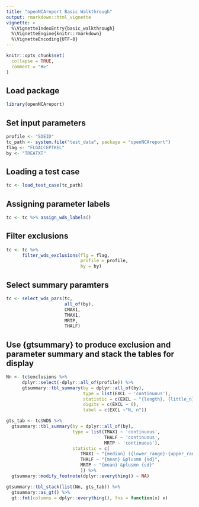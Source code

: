 ```yaml
---
title: "openNCAreport Basic Walkthrough"
output: rmarkdown::html_vignette
vignette: >
  %\VignetteIndexEntry{basic_walkthrough}
  %\VignetteEngine{knitr::rmarkdown}
  %\VignetteEncoding{UTF-8}
---
```


```r
knitr::opts_chunk$set(
  collapse = TRUE,
  comment = "#>"
)
```

## Load package

```r
library(openNCAreport)
```

## Set input parameters

```r
profile <- "SDEID"
tc_path <- system.file("test_data", package = "openNCAreport")
flag <- "FLGACCEPTKEL"
by <- "TREATXT"
```

## Loading a test case

```r
tc <- load_test_case(tc_path)
```

## Assigning parameter labels

```r
tc <- tc %>% assign_wds_labels()
```

## Filter exclusions

```r
tc <- tc %>%
      filter_wds_exclusions(flg = flag,
                            profile = profile,
                            by = by)
```

## Select summary paramters

```r
tc <- select_wds_pars(tc,
                      all_of(by),
                      CMAX1,
                      TMAX1,
                      MRTP,
                      THALF)
```

## Use {gtsummary} to produce exclusion and parameter summary and stack the tables for display

```r

Nn <- tc$exclusions %>%
      dplyr::select(-dplyr::all_of(profile)) %>%
      gtsummary::tbl_summary(by = dplyr::all_of(by),
                             type = list(EXCL ~ 'continuous'),
                             statistic = c(EXCL ~ "{length}, {little_n}"),
                             digits = c(EXCL ~ 0),
                             label = c(EXCL ~"N, n"))

gts_tab <- tc$WDS %>%
  gtsummary::tbl_summary(by = dplyr::all_of(by),
                         type = list(TMAX1 ~ 'continuous',
                                     THALF ~ 'continuous',
                                     MRTP ~ 'continuous'),
                         statistic = c(
                            TMAX1 ~ "{median} ({lower_range}-{upper_range})",
                            THALF ~ "{mean} &plusmn {sd}",
                            MRTP ~ "{mean} &plusmn {sd}"
                            )) %>%
  gtsummary::modify_footnote(dplyr::everything() ~ NA)

gtsummary::tbl_stack(list(Nn, gts_tab)) %>%
  gtsummary::as_gt() %>%
  gt::fmt(columns = dplyr::everything(), fns = function(x) x)
```
